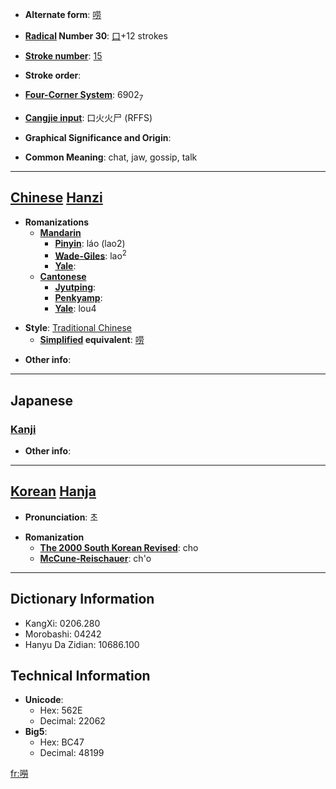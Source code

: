 * '''Alternate form''': [[唠]]

* '''[[Wiktionary:Chinese radical index| Radical]] Number 30''': [[Wiktionary:Chinese radical index 口|口]]+12 strokes

* '''[[Wiktionary:Chinese total strokes index|Stroke number]]''': [[Wiktionary:Chinese total strokes index 15|15]]

* '''Stroke order''': 

* '''[[Wiktionary:Chinese four corner index|Four-Corner System]]''': 6902<sub>7</sub>

* '''[[Wiktionary:Chinese Cangjie index|Cangjie input]]''': 口火火尸 (RFFS)

* '''Graphical Significance and Origin''': 

* '''Common Meaning''': chat, jaw, gossip, talk

----

== [[Chinese]] [[Hanzi]] ==

* '''Romanizations'''
** '''[[Mandarin]]'''
*** '''[[Pinyin]]''': láo (lao2)
*** '''[[Wade-Giles]]''': lao<sup>2</sup>
*** '''[[Yale]]''': 
** '''[[Cantonese]]'''
*** '''[[Jyutping]]''':
*** '''[[Penkyamp]]''': 
*** '''[[Yale]]''': lou4

* '''Style''': [[Traditional Chinese]] 
** '''[[Simplified Chinese|Simplified]] equivalent''': [[唠]]

* '''Other info''': 

----

==Japanese==
===[[Kanji]]===
{{kanji|on readings=[[とう]] (tō), [[ちょう]] (chō), [[た]] (ta), [[こう]] (kō), [[きょう]] (kyō), [[ろう]] (rō)|kun readings=[[かまびすしい]] (kamabisushii), [[さけぶ]] (sakebu), [[こえ]] (koe)}}

* '''Other info''':  

----

== [[Korean]] [[Hanja]] ==

* '''Pronunciation''': 초

* '''Romanization'''
** '''[[The 2000 South Korean Revised Romanization|The 2000 South Korean Revised]]''': cho
** '''[[McCune-Reischauer]]''': ch'o

----

== Dictionary Information ==

* KangXi: 0206.280
* Morobashi: 04242
* Hanyu Da Zidian: 10686.100

== Technical Information ==

* '''Unicode''':
** Hex: 562E
** Decimal: 22062
* '''Big5''':
** Hex: BC47
** Decimal: 48199

[[fr:嘮]]